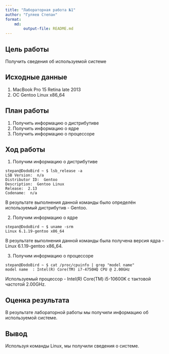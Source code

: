 ---
title: "Лабораторная работа №1"
author: "Гуляев Степан"
format:
    md:
        output-file: README.md
---

## Цель работы
Получить сведения об используемой системе

## Исходные данные
1. MacBook Pro 15 Retina late 2013
2. ОС Gentoo Linux x86_64

## План работы
1. Получить информацию о дистрибутиве
2. Получить информацию о ядре
3. Получить информацию о процессоре

## Ход работы

1. Получим информацию о дистрибутиве

```
stepan@DodoBird ~ $ lsb_release -a
LSB Version:  n/a
Distributor ID:  Gentoo
Description:  Gentoo Linux
Release:  2.13
Codename:  n/a
```
В результате выполнения данной команды было определён используемый дистрибутив - Gentoo.

2. Получим информацию о ядре

```
stepan@DodoBird ~ $ uname -srm
Linux 6.1.19-gentoo x86_64
```

В результате выполнения данной команды была получена версия ядра - Linux 6.1.19-gentoo x86_64.


3. Получим информацию о процессоре

```
stepan@DodoBird ~ $ cat /proc/cpuinfo | grep "model name"
model name  : Intel(R) Core(TM) i7-4750HQ CPU @ 2.00GHz
```

Используемый процессор - Intel(R) Core(TM) i5-10600K с тактовой частотой 2.00GHz.


## Оценка результата

В результате лабораторной работы мы получили информацию об используемой системе.

## Вывод

Используя команды Linux, мы получили сведения о системе.